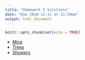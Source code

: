 ```yaml
---
title: "Homework 5 Solutions"
date: "Due 2018-12-11 at 11:59pm"
output: html_document
---
```


```r
knitr::opts_chunk$set(echo = TRUE)
```

+ [Mice](hw5_mice_sol.R)
+ [Trees](hw5_trees_sol.R)
+ [Showers](hw5_shower_sol.R)
